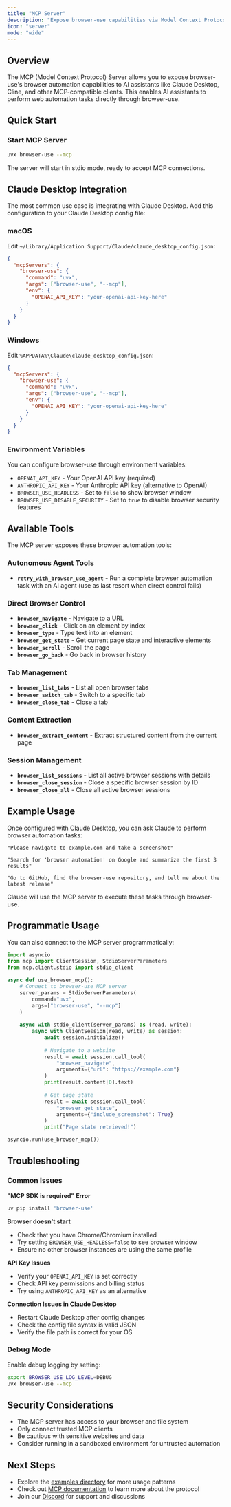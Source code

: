 ```yaml
---
title: "MCP Server"
description: "Expose browser-use capabilities via Model Context Protocol for AI assistants like Claude Desktop"
icon: "server"
mode: "wide"
---
```


## Overview

The MCP (Model Context Protocol) Server allows you to expose browser-use's browser automation capabilities to AI assistants like Claude Desktop, Cline, and other MCP-compatible clients. This enables AI assistants to perform web automation tasks directly through browser-use.

## Quick Start

### Start MCP Server

```bash
uvx browser-use --mcp
```

The server will start in stdio mode, ready to accept MCP connections.

## Claude Desktop Integration

The most common use case is integrating with Claude Desktop. Add this configuration to your Claude Desktop config file:

### macOS
Edit `~/Library/Application Support/Claude/claude_desktop_config.json`:

```json
{
  "mcpServers": {
    "browser-use": {
      "command": "uvx",
      "args": ["browser-use", "--mcp"],
      "env": {
        "OPENAI_API_KEY": "your-openai-api-key-here"
      }
    }
  }
}
```

### Windows
Edit `%APPDATA%\Claude\claude_desktop_config.json`:

```json
{
  "mcpServers": {
    "browser-use": {
      "command": "uvx",
      "args": ["browser-use", "--mcp"],
      "env": {
        "OPENAI_API_KEY": "your-openai-api-key-here"
      }
    }
  }
}
```

### Environment Variables

You can configure browser-use through environment variables:

- `OPENAI_API_KEY` - Your OpenAI API key (required)
- `ANTHROPIC_API_KEY` - Your Anthropic API key (alternative to OpenAI)
- `BROWSER_USE_HEADLESS` - Set to `false` to show browser window
- `BROWSER_USE_DISABLE_SECURITY` - Set to `true` to disable browser security features

## Available Tools

The MCP server exposes these browser automation tools:

### Autonomous Agent Tools
- **`retry_with_browser_use_agent`** - Run a complete browser automation task with an AI agent (use as last resort when direct control fails)

### Direct Browser Control
- **`browser_navigate`** - Navigate to a URL
- **`browser_click`** - Click on an element by index
- **`browser_type`** - Type text into an element
- **`browser_get_state`** - Get current page state and interactive elements
- **`browser_scroll`** - Scroll the page
- **`browser_go_back`** - Go back in browser history

### Tab Management
- **`browser_list_tabs`** - List all open browser tabs
- **`browser_switch_tab`** - Switch to a specific tab
- **`browser_close_tab`** - Close a tab

### Content Extraction
- **`browser_extract_content`** - Extract structured content from the current page

### Session Management
- **`browser_list_sessions`** - List all active browser sessions with details
- **`browser_close_session`** - Close a specific browser session by ID
- **`browser_close_all`** - Close all active browser sessions

## Example Usage

Once configured with Claude Desktop, you can ask Claude to perform browser automation tasks:

```
"Please navigate to example.com and take a screenshot"

"Search for 'browser automation' on Google and summarize the first 3 results"

"Go to GitHub, find the browser-use repository, and tell me about the latest release"
```

Claude will use the MCP server to execute these tasks through browser-use.

## Programmatic Usage

You can also connect to the MCP server programmatically:

```python
import asyncio
from mcp import ClientSession, StdioServerParameters
from mcp.client.stdio import stdio_client

async def use_browser_mcp():
    # Connect to browser-use MCP server
    server_params = StdioServerParameters(
        command="uvx", 
        args=["browser-use", "--mcp"]
    )
    
    async with stdio_client(server_params) as (read, write):
        async with ClientSession(read, write) as session:
            await session.initialize()
            
            # Navigate to a website
            result = await session.call_tool(
                "browser_navigate", 
                arguments={"url": "https://example.com"}
            )
            print(result.content[0].text)
            
            # Get page state
            result = await session.call_tool(
                "browser_get_state", 
                arguments={"include_screenshot": True}
            )
            print("Page state retrieved!")

asyncio.run(use_browser_mcp())
```

## Troubleshooting

### Common Issues

**"MCP SDK is required" Error**
```bash
uv pip install 'browser-use'
```

**Browser doesn't start**
- Check that you have Chrome/Chromium installed
- Try setting `BROWSER_USE_HEADLESS=false` to see browser window
- Ensure no other browser instances are using the same profile

**API Key Issues**
- Verify your `OPENAI_API_KEY` is set correctly
- Check API key permissions and billing status
- Try using `ANTHROPIC_API_KEY` as an alternative

**Connection Issues in Claude Desktop**
- Restart Claude Desktop after config changes
- Check the config file syntax is valid JSON
- Verify the file path is correct for your OS

### Debug Mode

Enable debug logging by setting:
```bash
export BROWSER_USE_LOG_LEVEL=DEBUG
uvx browser-use --mcp
```

## Security Considerations

- The MCP server has access to your browser and file system
- Only connect trusted MCP clients
- Be cautious with sensitive websites and data
- Consider running in a sandboxed environment for untrusted automation

## Next Steps

- Explore the [examples directory](https://github.com/Mega-Gorilla/USE-IT/tree/main/examples/mcp) for more usage patterns
- Check out [MCP documentation](https://modelcontextprotocol.io/) to learn more about the protocol
- Join our [Discord](https://link.browser-use.com/discord) for support and discussions
